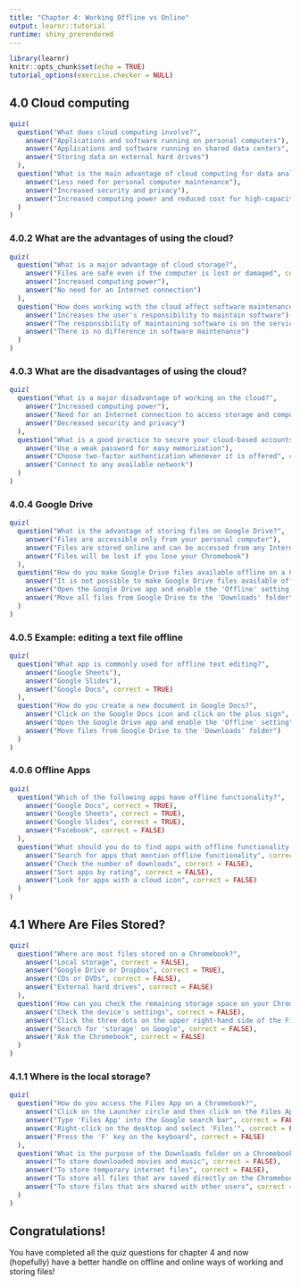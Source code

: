 ```yaml
---
title: "Chapter 4: Working Offline vs Online"
output: learnr::tutorial
runtime: shiny_prerendered
---
```


```r
library(learnr)
knitr::opts_chunk$set(echo = TRUE)
tutorial_options(exercise.checker = NULL)
```


## 4.0 Cloud computing

```r
quiz(
  question("What does cloud computing involve?",
    answer("Applications and software running on personal computers"),
    answer("Applications and software running on shared data centers", correct = TRUE),
    answer("Storing data on external hard drives")
  ),
  question("What is the main advantage of cloud computing for data analysis?",
    answer("Less need for personal computer maintenance"),
    answer("Increased security and privacy"),
    answer("Increased computing power and reduced cost for high-capacity computers", correct = TRUE)
  )
)
```


### 4.0.2 What are the advantages of using the cloud?

```r
quiz(
  question("What is a major advantage of cloud storage?",
    answer("Files are safe even if the computer is lost or damaged", correct = TRUE),
    answer("Increased computing power"),
    answer("No need for an Internet connection")
  ),
  question("How does working with the cloud affect software maintenance?",
    answer("Increases the user's responsibility to maintain software"),
    answer("The responsibility of maintaining software is on the service provider", correct = TRUE),
    answer("There is no difference in software maintenance")
  )
)
```


### 4.0.3 What are the disadvantages of using the cloud?

```r
quiz(
  question("What is a major disadvantage of working on the cloud?",
    answer("Increased computing power"),
    answer("Need for an Internet connection to access storage and computing power", correct = TRUE),
    answer("Decreased security and privacy")
  ),
  question("What is a good practice to secure your cloud-based accounts?",
    answer("Use a weak password for easy memorization"),
    answer("Choose two-factor authentication whenever it is offered", correct = TRUE),
    answer("Connect to any available network")
  )
)
```


### 4.0.4 Google Drive

```r
quiz(
  question("What is the advantage of storing files on Google Drive?",
    answer("Files are accessible only from your personal computer"),
    answer("Files are stored online and can be accessed from any Internet connected computer", correct = TRUE),
    answer("Files will be lost if you lose your Chromebook")
  ),
  question("How do you make Google Drive files available offline on a Chromebook?",
    answer("It is not possible to make Google Drive files available offline"),
    answer("Open the Google Drive app and enable the 'Offline' setting in Settings", correct = TRUE),
    answer("Move all files from Google Drive to the 'Downloads' folder")
  )
)
```


### 4.0.5 Example: editing a text file offline

```r
quiz(
  question("What app is commonly used for offline text editing?",
    answer("Google Sheets"),
    answer("Google Slides"),
    answer("Google Docs", correct = TRUE)
  ),
  question("How do you create a new document in Google Docs?",
    answer("Click on the Google Docs icon and click on the plus sign", correct = TRUE),
    answer("Open the Google Drive app and enable the 'Offline' setting"),
    answer("Move files from Google Drive to the 'Downloads' folder")
  )
)
```


### 4.0.6 Offline Apps

```r
quiz(
  question("Which of the following apps have offline functionality?",
    answer("Google Docs", correct = TRUE),
    answer("Google Sheets", correct = TRUE),
    answer("Google Slides", correct = TRUE),
    answer("Facebook", correct = FALSE)
  ),
  question("What should you do to find apps with offline functionality on the Google Web Store?",
    answer("Search for apps that mention offline functionality", correct = TRUE),
    answer("Check the number of downloads", correct = FALSE),
    answer("Sort apps by rating", correct = FALSE),
    answer("Look for apps with a cloud icon", correct = FALSE)
  )
)
```


## 4.1 Where Are Files Stored?

```r
quiz(
  question("Where are most files stored on a Chromebook?",
    answer("Local storage", correct = FALSE),
    answer("Google Drive or Dropbox", correct = TRUE),
    answer("CDs or DVDs", correct = FALSE),
    answer("External hard drives", correct = FALSE)
  ),
  question("How can you check the remaining storage space on your Chromebook?",
    answer("Check the device's settings", correct = FALSE),
    answer("Click the three dots on the upper right-hand side of the Files app", correct = TRUE),
    answer("Search for 'storage' on Google", correct = FALSE),
    answer("Ask the Chromebook", correct = FALSE)
  )
)
```


### 4.1.1 Where is the local storage?

```r
quiz(
  question("How do you access the Files App on a Chromebook?",
    answer("Click on the Launcher circle and then click on the Files App icon", correct = TRUE),
    answer("Type 'Files App' into the Google search bar", correct = FALSE),
    answer("Right-click on the desktop and select 'Files'", correct = FALSE),
    answer("Press the 'F' key on the keyboard", correct = FALSE)
  ),
  question("What is the purpose of the Downloads folder on a Chromebook?",
    answer("To store downloaded movies and music", correct = FALSE),
    answer("To store temporary internet files", correct = FALSE),
    answer("To store all files that are saved directly on the Chromebook", correct = TRUE),
    answer("To store files that are shared with other users", correct = FALSE)
  )
)
```




## Congratulations!

You have completed all the quiz questions for chapter 4 and now (hopefully) have a better handle on offline and online ways of working and storing files!
